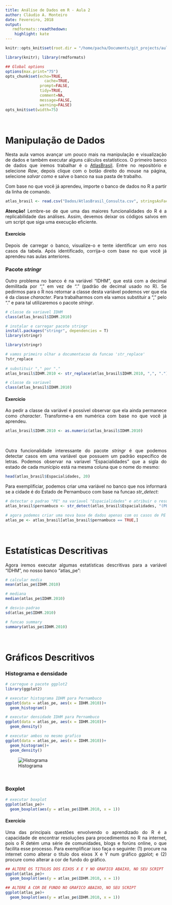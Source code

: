 ```yaml
---
title: Análise de Dados em R - Aula 2
author: Cláudio A. Monteiro
date: Fevereiro, 2018
output:
   rmdformats::readthedown:
    highlight: kate
---
```

<style>
body {
text-align: justify}
</style>

```r
knitr::opts_knit$set(root.dir = "/home/pacha/Documents/git_projects/aulas_analisededados")
```

```r
library(knitr); library(rmdformats)

## Global options
options(max.print="75")
opts_chunk$set(echo=TRUE,
	             cache=TRUE,
               prompt=FALSE,
               tidy=TRUE,
               comment=NA,
               message=FALSE,
               warning=FALSE)
opts_knit$set(width=75)
```

</br>

# **Manipulação de Dados**

Nesta aula vamos avançar um pouco mais na manipulação e visualização de dados e também executar alguns cálculos estatísticos. O primeiro banco de dados que iremos trabalhar é o [AtlasBrasil](https://github.com/claudioalvesmonteiro/aulas_analisededados/blob/master/Dados/AtlasBrasil_Consulta.csv). Entre no repositório e selecione *Raw*, depois clique com o botão direito do mouse na página, selecione *salvar como* e salve o banco na sua pasta de trabalho.

Com base no que você já aprendeu, importe o banco de dados no R a partir da linha de comando.

```r
atlas_brasil <- read.csv("Dados/AtlasBrasil_Consulta.csv", stringsAsFactors = F)
```

**Atenção!** Lembre-se de que uma das maiores funcionalidades do R é a replicabilidade das análises. Assim, devemos deixar os códigos salvos em um script que siga uma execução eficiente.

#### Exercício

Depois de carregar o banco, visualize-o e tente identificar um erro nos casos da tabela. Após identificado, corrija-o com base no que você já aprendeu nas aulas anteriores.

### Pacote *stringr*

Outro problema no banco é na variável "IDHM", que está com a decimal demilitada por "," em vez de "." (padrão de decimal usado no R). Se pedirmos para o R nos retornar a classe desta variável podemos ver que ela é da classe *character*. Para trabalharmos com ela vamos substituir a "," pelo "." e para tal utilizaremos o pacote *stringr*.

```r
# classe da variavel IDHM
class(atlas_brasil$IDHM.2010)
```

```r
# instalar e carregar pacote stringr
install.packages("stringr", dependencies = T)
library(stringr)
```

```r
library(stringr)
```

```r
# vamos primeiro olhar a documentacao da funcao 'str_replace'
?str_replace
  
# substituir "," por "."
atlas_brasil$IDHM.2010 <- str_replace(atlas_brasil$IDHM.2010, ",", ".")

# classe da variavel
class(atlas_brasil$IDHM.2010)
```

#### Exercício
Ao pedir a classe da variável é possível observar que ela ainda permanece como *character*. Transforme-a em numérica com base no que você já aprendeu.

```r
atlas_brasil$IDHM.2010 <- as.numeric(atlas_brasil$IDHM.2010)
```

</br>

Outra funcionalidade interessante do pacote *stringr* é que podemos detectar casos em uma variável que possuem um padrão específico de letras. Podemos observar na variavel "Espacialidades" que a sigla do estado de cada munícipio está na mesma coluna que o nome do mesmo:

```r
head(atlas_brasil$Espacialidades, 20)
```

Para exemplificiar, podemos criar uma variável no banco que nos informará se a cidade é do Estado de Pernambuco com base na funcao *str_detect*:

```r
# detectar o padrao "PE" na variavel "Espacialidades" e atribuir o resultado a uma nova variavel
atlas_brasil$pernambuco <- str_detect(atlas_brasil$Espacialidades, "(PE)")

# agora podemos criar uma nova base de dados apenas com os casos de PE
atlas_pe <- atlas_brasil[atlas_brasil$pernambuco == TRUE,]
```

</br>

# **Estatísticas Descritivas**

Agora iremos executar algumas estatísticas descritivas para a variável "IDHM", no nosso banco "atlas_pe":

```r
# calcular media
mean(atlas_pe$IDHM.2010)

# mediana
median(atlas_pe$IDHM.2010)

# desvio-padrao
sd(atlas_pe$IDHM.2010)

# funcao summary
summary(atlas_pe$IDHM.2010)
```

</br>

# **Gráficos Descritivos**

### Histograma e densidade

```r
# carregue o pacote ggplot2
library(ggplot2)

# executar histograma IDHM para Pernambuco
ggplot(data = atlas_pe, aes(x = IDHM.2010))+
  geom_histogram()

# executar densidade IDHM para Pernambuco
ggplot(data = atlas_pe, aes(x = IDHM.2010))+
  geom_density()

# executar ambos no mesmo grafico
ggplot(data = atlas_pe, aes(x = IDHM.2010))+
  geom_histogram()+
  geom_density()

```
![Histograma](https://raw.github.com/claudioalvesmonteiro/aulas_analisededados/Aulas/aula_2_analiseR_files/figure-html/unnamed-chunk-10-1.png)


</br>

### Boxplot

```r
# executar boxplot
ggplot(atlas_pe)+
  geom_boxplot(aes(y = atlas_pe$IDHM.2010, x = 1))

```

#### Exercício

Uma das principais questões envolvendo o aprendizado do R é a capacidade de encontrar resoluções para procedimentos no R na internet, pois o R detém uma série de comunidades, blogs e forúns online, o que facilita esse processo. Para exemplificar isso faça o seguinte: (1) procure na internet como alterar o título dos eixos X e Y num gráfico *ggplot*; e (2) procure como alterar a cor de fundo do gráfico.

```r
## ALTERE OS TITULOS DOS EIXOS X E Y NO GRAFICO ABAIXO, NO SEU SCRIPT
ggplot(atlas_pe)+
  geom_boxplot(aes(y = atlas_pe$IDHM.2010, x = 1)) 

## ALTERE A COR DE FUNDO NO GRAFICO ABAIXO, NO SEU SCRIPT
ggplot(atlas_pe)+
  geom_boxplot(aes(y = atlas_pe$IDHM.2010, x = 1)) 
```



























